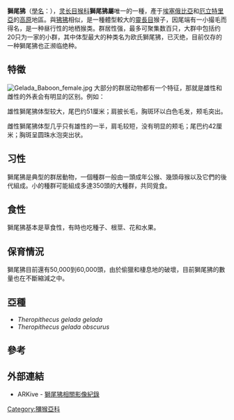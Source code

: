 {{Speciesbox
| name = 獅尾狒
| taxon= Theropithecus gelada
| authority = ({{le|Rüppell|Eduard Rüppell}}, 1835)
| display_parents=2
| parent_authority = {{le|I. Geoffroy|Isidore Geoffroy Saint-Hilaire}}, 1843
| status = LR/nt
| status_system = iucn2.3
| status_ref = <ref name=IUCN>{{IUCN2006 | assessors = Primate Specialist Group | year = 1996 | title = Theropithecus gelada | id = 21744 | downloaded = [[2006-05-11|2006-05-11]]}}</ref>
| trend = unknown
| image = Gelada Baboon male.jpg
| image_width = 250px
| image_caption = 雄性獅尾狒
}}{{维基物种|Theropithecus gelada}}

'''獅尾狒'''（[[學名|學名]]：''{{lang|la|Theropithecus gelada}}''），[[灵长目|灵长目]][[猴科|猴科]]'''獅尾狒屬'''唯一的一種，產于[[埃塞俄比亞|埃塞俄比亞]]和[[厄立特里亞|厄立特里亞]]的[[高原|高原]]地區。與[[狒狒|狒狒]]相似，是一種體型較大的[[靈長目|靈長目]]猴子，因尾端有一小撮毛而得名，是一种昼行性的地栖猴类。群居性强，最多可聚集数百只，大群中包括约20只为一家的小群，其中体型最大的种类名为欧氏獅尾狒，已灭绝，目前仅存的一种獅尾狒也正濒临绝种。

==特徵==
[[File:Gelada_Baboon_female.jpg|thumb]]
大部分的群居动物都有一个特征，那就是雄性和雌性的外表会有明显的区别。例如：

雄性獅尾狒体型较大，尾巴约51厘米；肩披长毛，胸斑环以白色毛发，颊毛突出。

雌性獅尾狒体型几乎只有雄性的一半，肩毛较短，没有明显的颊毛；尾巴约42厘米；胸斑呈圆珠水泡突出状。

==习性==
獅尾狒是典型的群居動物，一個種群一般由一頭成年公猴、幾頭母猴以及它們的後代組成。小的種群可能組成多達350頭的大種群，共同覓食。

==食性==
獅尾狒基本是草食性，有時也吃種子、根莖、花和水果。

==保育情況==
獅尾狒目前還有50,000到60,000頭，由於偷獵和棲息地的破壞，目前獅尾狒的數量也在不斷縮減之中。

==亞種==
* ''Theropithecus gelada gelada''
* ''Theropithecus gelada obscurus''

==參考==
{{reflist}}

==外部連結==
{{Commons category|Theropithecus gelada}}
*ARKive - [https://web.archive.org/web/20081007064034/http://www.arkive.org/species/GES//mammals/Theropithecus_gelada/ 獅尾狒相關影像紀錄]
{{簡鼻亞目|C.}}
{{Taxonbar|from=Q194080}}

[[Category:獼猴亞科|Category:獼猴亞科]]